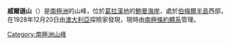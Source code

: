 {{expand|time=2014-01-02T17:18:07+00:00}}
{{unreferenced|time=2014-01-02T17:18:07+00:00}}
{{coord|68|27|S|065|33|W|type:mountain_region:AQ|display=title}}

'''威爾遜山'''（{{lang-en|Mount Wilson}}）是[[南極洲|南極洲]]的山峰，位於[[葛拉漢地|葛拉漢地]]的[[鮑曼海岸|鮑曼海岸]]，處於[[伯梅爾半島|伯梅爾半島]]西部，在1928年12月20日由[[澳大利亞|澳大利亞]]探險家發現，現時由[[南極條約體系|南極條約體系]]管理。

{{DEFAULTSORT:Mount Wilson}}
[[Category:南極洲山峰|Category:南極洲山峰]]


{{BowmanCoast-geo-stub}}